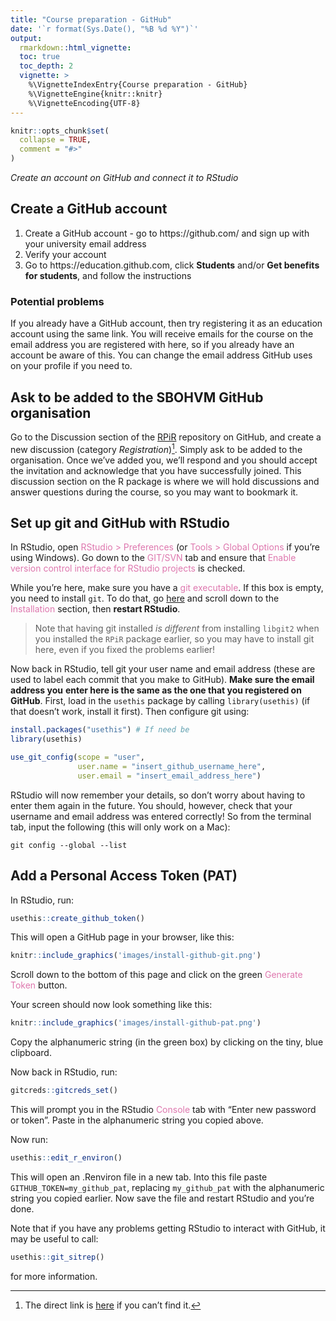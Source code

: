 ```yaml
---
title: "Course preparation - GitHub"
date: '`r format(Sys.Date(), "%B %d %Y")`'
output:
  rmarkdown::html_vignette:
  toc: true
  toc_depth: 2
  vignette: >
    %\VignetteIndexEntry{Course preparation - GitHub}
    %\VignetteEngine{knitr::knitr}
    %\VignetteEncoding{UTF-8}
---
```


```r
knitr::opts_chunk$set(
  collapse = TRUE,
  comment = "#>"
)
```

*Create an account on GitHub and connect it to RStudio*

## Create a GitHub account

1. Create a GitHub account - go to https://github.com/ and sign up
with your university email address
2. Verify your account
3. Go to https://education.github.com, click **Students** and/or 
**Get benefits for students**, and follow the instructions

### Potential problems

If you already have a GitHub account, then try registering it as an education
account using the same link. You will receive emails for the course on the 
email address you are registered with here, so if you already have an account 
be aware of this. You can change the email address GitHub uses on your profile 
if you need to.

## Ask to be added to the SBOHVM GitHub organisation

Go to the Discussion section of the [RPiR][RPiR]
repository on GitHub, and create a new discussion (category *Registration*)^[The
direct link is [here][registration] if you
can't find it.]. Simply ask to be added to the organisation. Once we've added
you, we'll respond and you should accept the invitation and acknowledge that you
have successfully joined. This discussion section on the R package is where we
will hold discussions and answer questions during the course, so you may want to
bookmark it.

## Set up git and GitHub with RStudio

In RStudio, open <span style="color: #de77ae;">RStudio > Preferences</span> 
(or <span style="color: #de77ae;">Tools > Global Options</span> if you're using 
Windows). Go down to the <span style="color: #de77ae;">GIT/SVN</span> tab and 
ensure that <span style="color: #de77ae;">Enable version control interface 
for RStudio projects</span> is checked. 

While you're here, make sure you have a <span style="color: #de77ae;">git 
executable</span>. If this box is empty, you need to install `git`. To do that, 
go [here][rstudio] and scroll down to the
 <span style="color: #de77ae;">Installation</span> section, then 
**restart RStudio**.

> Note that having git installed *is different* from installing `libgit2` when
you installed the `RPiR` package earlier, so you may have to install git here,
even if you fixed the problems earlier!

Now back in RStudio, tell git your user name and email address (these are used 
to label each commit that you make to GitHub). **Make sure the email address you** 
**enter here is the same as the one that you registered on GitHub**. First, 
load in the `usethis` package by calling `library(usethis)` (if that doesn't
work, install it first). Then configure git using:

```r
install.packages("usethis") # If need be
library(usethis)

use_git_config(scope = "user",
               user.name = "insert_github_username_here",
               user.email = "insert_email_address_here")
```

RStudio will now remember your details, so don't worry about having to enter 
them again in the future. You should, however, check that your username and 
email address was entered correctly! So from the terminal tab, input the 
following (this will only work on a Mac):

```
git config --global --list
```

## Add a Personal Access Token (PAT)

In RStudio, run:

```r
usethis::create_github_token()
```

This will open a GitHub page in your browser, like this:

```r
knitr::include_graphics('images/install-github-git.png')
```

Scroll down to the bottom of this page and click on the green
<span style="color: #de77ae;">Generate Token</span> button. 

Your screen should now look something like this:

```r
knitr::include_graphics('images/install-github-pat.png')
```

Copy the alphanumeric string (in the green box) by clicking on the tiny, blue
clipboard. 

Now back in RStudio, run:

```r
gitcreds::gitcreds_set()
```

This will prompt you in the RStudio
<span style="color: #de77ae;">Console</span> tab with "Enter new password or
token". Paste in the alphanumeric string you copied above.

Now run:

```r
usethis::edit_r_environ()
```

This will open an .Renviron file in a new tab. Into this file paste 
`GITHUB_TOKEN=my_github_pat`, replacing `my_github_pat` with the alphanumeric string
you copied earlier. Now save the file and restart RStudio and you're done.

Note that if you have any problems getting RStudio to interact with GitHub, 
it may be useful to call:

```r
usethis::git_sitrep()
```

for more information.

[RPiR]: https://github.com/SBOHVM/RPiR
[registration]: https://github.com/SBOHVM/RPiR/discussions/new?category=general
[rstudio]: https://support.rstudio.com/hc/en-us/articles/200532077-Version-Control-with-Git-and-SVN
